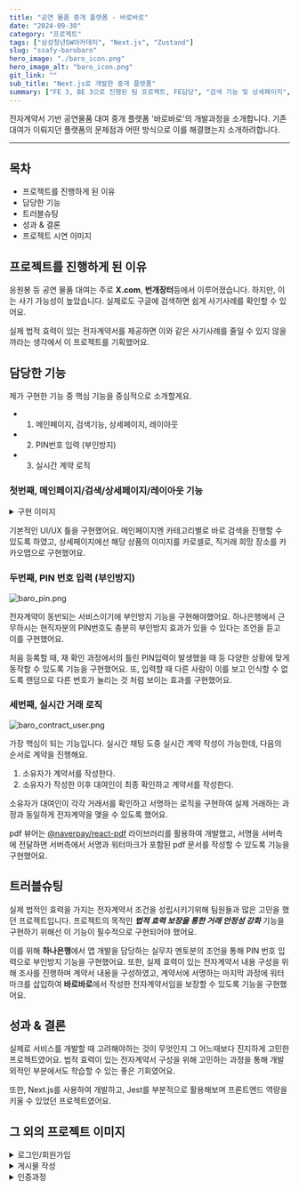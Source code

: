 ```yaml
---
title: "공연 물품 중개 플랫폼 - 바로바로"
date: "2024-09-30"
category: "프로젝트"
tags: ["삼성청년SW아카데미", "Next.js", "Zustand"]
slug: "ssafy-barobaro"
hero_image: "./baro_icon.png"
hero_image_alt: "baro_icon.png"
git_link: ""
sub_title: "Next.js로 개발한 중개 플랫폼"
summary: ["FE 3, BE 3으로 진행된 팀 프로젝트, FE담당", "검색 기능 및 상세페이지", "메인페이지 및 레이아웃", "실시간 채팅 도중 계약 진행 로직", "PIN번호 입력 기능", "계약서 뷰어 기능 (@naverpay/react-pdf)"]
---
```




전자계약서 기반 공연물품 대여 중개 플랫폼 '바로바로'의 개발과정을 소개합니다. 기존 대여가 이뤄지던 플랫폼의 문제점과 어떤 방식으로 이를 해결했는지 소개하려합니다.

<hr/>

## 목차

<ul>
  <li>프로젝트를 진행하게 된 이유</li>
  <li>담당한 기능</li>
  <li>트러블슈팅</li>
  <li>성과 & 결론</li>
  <li>프로젝트 시연 이미지</li>
</ul>

## 프로젝트를 진행하게 된 이유

응원봉 등 공연 물품 대여는 주로 **X.com**, **번개장터**등에서 이루어졌습니다. 하지만, 이는 사기 가능성이 높았습니다. 실제로도 구글에 검색하면 쉽게 사기사례를 확인할 수 있어요.

실제 법적 효력이 있는 전자계약서를 제공하면 이와 같은 사기사례를 줄일 수 있지 않을까라는 생각에서 이 프로젝트를 기획했어요.

## 담당한 기능

제가 구현한 기능 중 핵심 기능을 중심적으로 소개할게요.

- 1. 메인페이지, 검색기능, 상세페이지, 레이아웃
- 2. PIN번호 입력 (부인방지)
- 3. 실시간 계약 로직

### 첫번째, 메인페이지/검색/상세페이지/레이아웃 기능

<details>
  <summary className="font-bold">구현 이미지</summary>
  <div className="flex justify-center flex-wrap">
    <img src={BaroMain} alt="baro_main.png" className="m-4"/>
    <img src={BaroDetail} alt="baro_detail.png" className="m-4"/>
  </div>
</details>

기본적인 UI/UX 틀을 구현했어요.
메인페이지엔 카테고리별로 바로 검색을 진행할 수 있도록 하였고, 상세페이지에선 해당 상품의 이미지를 카로셀로, 직거래 희망 장소를 카카오맵으로 구현했어요.


### 두번째, PIN 번호 입력 (부인방지)

<img src={BaroPIN} alt="baro_pin.png" className="mx-auto"/>

전자계약이 동반되는 서비스이기에 부인방지 기능을 구현해야했어요.
하나은행에서 근무하시는 현직자분의 PIN번호도 충분히 부인방지 효과가 있을 수 있다는 조언을 듣고 이를 구현했어요.

처음 등록할 때, 재 확인 과정에서의 틀린 PIN입력이 발생했을 때 등 다양한 상황에 맞게 동작할 수 있도록 기능을 구현했어요.
또, 입력할 때 다른 사람이 이를 보고 인식할 수 없도록 랜덤으로 다른 번호가 눌리는 것 처럼 보이는 효과를 구현했어요.

### 세번째, 실시간 거래 로직

<img src={BaroContractUser} alt="baro_contract_user.png" className="mx-auto"/>

가장 핵심이 되는 기능입니다. 실시간 채팅 도중 실시간 계약 작성이 가능한데, 다음의 순서로 계약을 진행해요.

1. 소유자가 계약서를 작성한다.
2. 소유자가 작성한 이후 대여인이 최종 확인하고 계약서를 작성한다.

소유자가 대여인이 각각 거래서를 확인하고 서명하는 로직을 구현하여 실제 거래하는 과정과 동일하게 전자계약을 맺을 수 있도록 했어요.

pdf 뷰어는 <a href="https://www.npmjs.com/package/@naverpay/react-pdf">@naverpay/react-pdf</a> 라이브러리를 활용하여 개발했고,
서명을 서버측에 전달하면 서버측에서 서명과 워터마크가 포함된 pdf 문서를 작성할 수 있도록 기능을 구현했어요.

## 트러블슈팅

실제 법적인 효력을 가지는 전자계약서 조건을 성립시키기위해 팀원들과 많은 고민을 했던 프로젝트입니다.
프로젝트의 목적인 ***법적 효력 보장을 통한 거래 안정성 강화*** 기능을 구현하기 위해선 이 기능이 필수적으로 구현되어야 했어요.

이를 위해 **하나은행**에서 앱 개발을 담당하는 실무자 멘토분의 조언을 통해 PIN 번호 입력으로 부인방지 기능을 구현했어요.
또한, 실제 효력이 있는 전자계약서 내용 구성을 위해 조사를 진행하며 계약서 내용을 구성하였고,
계약서에 서명하는 마지막 과정에 워터마크를 삽입하여 **바로바로**에서 작성한 전자계약서임을 보장할 수 있도록 기능을 구현했어요.

## 성과 & 결론

실제로 서비스를 개발할 때 고려해야하는 것이 무엇인지 그 어느때보다 진지하게 고민한 프로젝트였어요.
법적 효력이 있는 전자계약서 구성을 위해 고민하는 과정을 통해 개발 외적인 부분에서도 학습할 수 있는 좋은 기회였어요.

또한, Next.js를 사용하여 개발하고, Jest를 부분적으로 활용해보며 프론트엔드 역량을 키울 수 있었던 프로젝트였어요.

## 그 외의 프로젝트 이미지

<details>
  <summary>로그인/회원가입</summary>
  <img src={BaroSign} alt="baro_sign.png" className="mx-auto"/>
</details>

<details>
  <summary>게시물 작성</summary>
  <img src={BaroPost} alt="baro_post.png" className="mx-auto"/>
</details>


<details>
  <summary>인증과정</summary>
  <img src={BaroVerification} alt="baro_verification.png" className="mx-auto"/>
</details>


